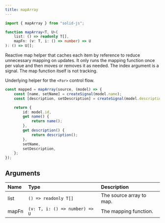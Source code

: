 ```yaml
---
title: mapArray
---
```


```ts
import { mapArray } from "solid-js";

function mapArray<T, U>(
	list: () => readonly T[],
	mapFn: (v: T, i: () => number) => U
): () => U[];
```

Reactive map helper that caches each item by reference to reduce unnecessary mapping on updates. It only runs the mapping function once per value and then moves or removes it as needed. The index argument is a signal. The map function itself is not tracking.

Underlying helper for the `<For>` control flow.

```ts
const mapped = mapArray(source, (model) => {
	const [name, setName] = createSignal(model.name);
	const [description, setDescription] = createSignal(model.description);

	return {
		id: model.id,
		get name() {
			return name();
		},
		get description() {
			return description();
		},
		setName,
		setDescription,
	};
});
```

## Arguments

| Name  | Type                           | Description              |
| :---- | :----------------------------- | :----------------------- |
| list  | `() => readonly T[]`           | The source array to map. |
| mapFn | `(v: T, i: () => number) => U` | The mapping function.    |
